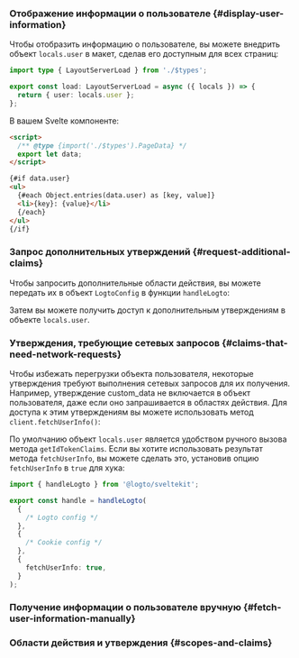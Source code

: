 

### Отображение информации о пользователе \{#display-user-information}

Чтобы отобразить информацию о пользователе, вы можете внедрить объект `locals.user` в макет, сделав его доступным для всех страниц:

```ts title="+layout.server.ts"
import type { LayoutServerLoad } from './$types';

export const load: LayoutServerLoad = async ({ locals }) => {
  return { user: locals.user };
};
```

В вашем Svelte компоненте:

```html title="+page.svelte"
<script>
  /** @type {import('./$types').PageData} */
  export let data;
</script>

{#if data.user}
<ul>
  {#each Object.entries(data.user) as [key, value]}
  <li>{key}: {value}</li>
  {/each}
</ul>
{/if}
```

### Запрос дополнительных утверждений \{#request-additional-claims}

<FindUserInfoMissing method="locals.user" />
<ScopesAndClaimsIntroduction />

Чтобы запросить дополнительные области действия, вы можете передать их в объект `LogtoConfig` в функции `handleLogto`:

<ScopesAndClaimsCode />

Затем вы можете получить доступ к дополнительным утверждениям в объекте `locals.user`.

### Утверждения, требующие сетевых запросов \{#claims-that-need-network-requests}

Чтобы избежать перегрузки объекта пользователя, некоторые утверждения требуют выполнения сетевых запросов для их получения. Например, утверждение custom_data не включается в объект пользователя, даже если оно запрашивается в областях действия. Для доступа к этим утверждениям вы можете использовать метод `client.fetchUserInfo()`:

По умолчанию объект `locals.user` является удобством ручного вызова метода `getIdTokenClaims`. Если вы хотите использовать результат метода `fetchUserInfo`, вы можете сделать это, установив опцию `fetchUserInfo` в `true` для хука:

```ts title="hooks.server.ts"
import { handleLogto } from '@logto/sveltekit';

export const handle = handleLogto(
  {
    /* Logto config */
  },
  {
    /* Cookie config */
  },
  {
    fetchUserInfo: true,
  }
);
```

### Получение информации о пользователе вручную \{#fetch-user-information-manually}

<GetUserInfoApis
  getIdTokenClaimsApi="locals.logtoClient.getIdTokenClaims()"
  fetchUserInfoApi="locals.logtoClient.fetchUserInfo()"
/>

### Области действия и утверждения \{#scopes-and-claims}

<ScopesAndClaims />
